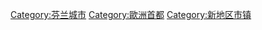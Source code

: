 {{Commonscat|Helsinki}}

[[Category:芬兰城市|Category:芬兰城市]]
[[Category:歐洲首都|Category:歐洲首都]]
[[Category:新地区市镇|Category:新地区市镇]]